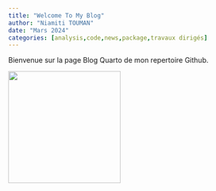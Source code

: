 ```yaml
---
title: "Welcome To My Blog"
author: "Niamiti TOUMAN"
date: "Mars 2024"
categories: [analysis,code,news,package,travaux dirigés]
---
```


Bienvenue sur la page Blog Quarto de mon repertoire Github.

![](thumbnail.jpg){width="226"}
